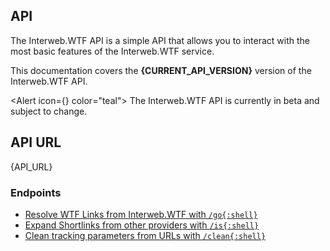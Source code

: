 
## API

The Interweb.WTF API is a simple API that allows you to interact with the most basic
features of the Interweb.WTF service.

This documentation covers the **{CURRENT_API_VERSION}** version of the Interweb.WTF API.

<Alert icon={<IconInfoCircle />} color="teal">
  The Interweb.WTF API is currently in beta and subject to change.
</Alert>

## API URL

<CodeBlock lang="shell">{API_URL}</CodeBlock>

### Endpoints

- [Resolve WTF Links from Interweb.WTF with `/go{:shell}`](/docs/cli/v0/go)
- [Expand Shortlinks from other providers with `/is{:shell}`](/docs/cli/v0/is)
- [Clean tracking parameters from URLs with `/clean{:shell}`](/docs/cli/v0/clean)

